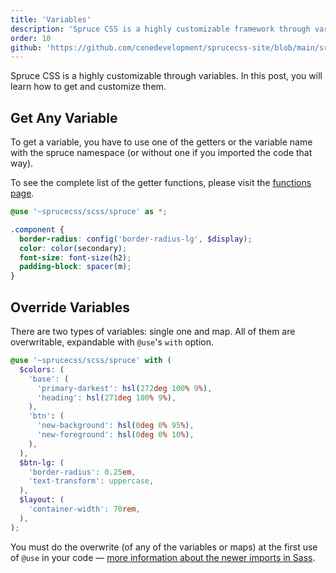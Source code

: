 ```yaml
---
title: 'Variables'
description: 'Spruce CSS is a highly customizable framework through variables. In this post, you will learn how to customize and get them.'
order: 10
github: 'https://github.com/conedevelopment/sprucecss-site/blob/main/src/docs/customization/variables.mdx'
---
```


<p className="lead">Spruce CSS is a highly customizable through variables. In this post, you will learn how to get and customize them.</p>

## Get Any Variable

To get a variable, you have to use one of the getters or the variable name with the spruce namespace (or without one if you imported the code that way).

To see the complete list of the getter functions, please visit the [functions page](/docs/sass/functions).

```scss
@use '~sprucecss/scss/spruce' as *;

.component {
  border-radius: config('border-radius-lg', $display);
  color: color(secondary);
  font-size: font-size(h2);
  padding-block: spacer(m);
}
```

## Override Variables

There are two types of variables: single one and map. All of them are overwritable, expandable with ```@use```'s ```with``` option.

```scss
@use '~sprucecss/scss/spruce' with (
  $colors: (
    'base': (
      'primary-darkest': hsl(272deg 100% 9%),
      'heading': hsl(271deg 100% 9%),
    ),
    'btn': (
      'new-background': hsl(0deg 0% 95%),
      'new-foreground': hsl(0deg 0% 10%),
    ),
  ),
  $btn-lg: (
    'border-radius': 0.25em,
    'text-transform': uppercase,
  ),
  $layout: (
    'container-width': 70rem,
  ),
);
```
<Notification type="info">You must do the overwrite (of any of the variables or maps) at the first use of <code>@use</code> in your code — <a href="https://sass-lang.com/documentation/at-rules/use">more information about the newer imports in Sass</a>.</Notification>
